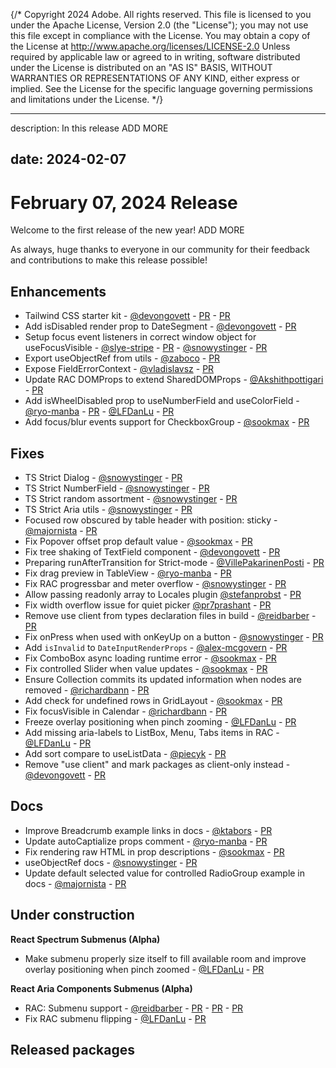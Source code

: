 {/* Copyright 2024 Adobe. All rights reserved.
This file is licensed to you under the Apache License, Version 2.0 (the "License");
you may not use this file except in compliance with the License. You may obtain a copy
of the License at http://www.apache.org/licenses/LICENSE-2.0
Unless required by applicable law or agreed to in writing, software distributed under
the License is distributed on an "AS IS" BASIS, WITHOUT WARRANTIES OR REPRESENTATIONS
OF ANY KIND, either express or implied. See the License for the specific language
governing permissions and limitations under the License. */}


---
description: In this release ADD MORE

date: 2024-02-07
---

# February 07, 2024 Release

Welcome to the first release of the new year! ADD MORE

As always, huge thanks to everyone in our community for their feedback and contributions to make this release possible!


## Enhancements
* Tailwind CSS starter kit - [@devongovett](https://github.com/devongovett) - [PR](https://github.com/adobe/react-spectrum/pull/5666) - [PR](https://github.com/adobe/react-spectrum/pull/5710)
* Add isDisabled render prop to DateSegment - [@devongovett](https://github.com/devongovett) - [PR](https://github.com/adobe/react-spectrum/pull/5674)
* Setup focus event listeners in correct window object for useFocusVisible - [@slye-stripe](https://github.com/slye-stripe) - [PR](https://github.com/adobe/react-spectrum/pull/5588) - [@snowystinger](https://github.com/snowystinger) - [PR](https://github.com/adobe/react-spectrum/pull/5754)
* Export useObjectRef from utils - [@zaboco](https://github.com/zaboco) - [PR](https://github.com/adobe/react-spectrum/pull/5685)
* Expose FieldErrorContext - [@vladislavsz](https://github.com/vladislavsz) - [PR](https://github.com/adobe/react-spectrum/pull/5743)
* Update RAC DOMProps to extend SharedDOMProps - [@Akshithpottigari](https://github.com/Akshithpottigari) - [PR](https://github.com/adobe/react-spectrum/pull/5783)
* Add isWheelDisabled prop to useNumberField and useColorField - [@ryo-manba](https://github.com/ryo-manba) - [PR](https://github.com/adobe/react-spectrum/pull/5775) - [@LFDanLu](https://github.com/LFDanLu) - [PR](https://github.com/adobe/react-spectrum/pull/5804)
* Add focus/blur events support for CheckboxGroup - [@sookmax](https://github.com/sookmax) - [PR](https://github.com/adobe/react-spectrum/pull/5801)

## Fixes
* TS Strict Dialog - [@snowystinger](https://github.com/snowystinger) - [PR](https://github.com/adobe/react-spectrum/pull/5545)
* TS Strict NumberField - [@snowystinger](https://github.com/snowystinger) - [PR](https://github.com/adobe/react-spectrum/pull/5552)
* TS Strict random assortment - [@snowystinger](https://github.com/snowystinger) - [PR](https://github.com/adobe/react-spectrum/pull/5560)
* TS Strict Aria utils - [@snowystinger](https://github.com/snowystinger) - [PR](https://github.com/adobe/react-spectrum/pull/5590)
* Focused row obscured by table header with position: sticky - [@majornista](https://github.com/majornista) - [PR](https://github.com/adobe/react-spectrum/pull/5622)
* Fix Popover offset prop default value - [@sookmax](https://github.com/sookmax) - [PR](https://github.com/adobe/react-spectrum/pull/5677)
* Fix tree shaking of TextField component - [@devongovett](https://github.com/devongovett) - [PR](https://github.com/adobe/react-spectrum/pull/5646)
* Preparing runAfterTransition for Strict-mode - [@VillePakarinenPosti](https://github.com/VillePakarinenPosti) - [PR](https://github.com/adobe/react-spectrum/pull/5569)
* Fix drag preview in TableView - [@ryo-manba](https://github.com/ryo-manba) - [PR](https://github.com/adobe/react-spectrum/pull/5687)
* Fix RAC progressbar and meter overflow - [@snowystinger](https://github.com/snowystinger) - [PR](https://github.com/adobe/react-spectrum/pull/5706)
* Allow passing readonly array to Locales plugin [@stefanprobst](https://github.com/stefanprobst) - [PR](https://github.com/adobe/react-spectrum/pull/5646)
* Fix width overflow issue for quiet picker [@pr7prashant](https://github.com/pr7prashant) - [PR](https://github.com/adobe/react-spectrum/pull/5592)
* Remove use client from types declaration files in build - [@reidbarber](https://github.com/reidbarber) - [PR](https://github.com/adobe/react-spectrum/pull/5649)
* Fix onPress when used with onKeyUp on a button - [@snowystinger](https://github.com/snowystinger) - [PR](https://github.com/adobe/react-spectrum/pull/5554)
* Add `isInvalid` to `DateInputRenderProps` - [@alex-mcgovern](https://github.com/alex-mcgovern) - [PR](https://github.com/adobe/react-spectrum/pull/5670)
* Fix ComboBox async loading runtime error - [@sookmax](https://github.com/sookmax) - [PR](https://github.com/adobe/react-spectrum/pull/5689)
* Fix controlled Slider when value updates - [@sookmax](https://github.com/sookmax) - [PR](https://github.com/adobe/react-spectrum/pull/5655)
* Ensure Collection commits its updated information when nodes are removed - [@richardbann](https://github.com/richardbann) - [PR](https://github.com/adobe/react-spectrum/pull/5735)
* Add check for undefined rows in GridLayout - [@sookmax](https://github.com/sookmax) - [PR](https://github.com/adobe/react-spectrum/pull/5737)
* Fix focusVisible in Calendar - [@richardbann](https://github.com/richardbann) - [PR](https://github.com/adobe/react-spectrum/pull/5785)
* Freeze overlay positioning when pinch zooming - [@LFDanLu](https://github.com/LFDanLu) - [PR](https://github.com/adobe/react-spectrum/pull/5612)
* Add missing aria-labels to ListBox, Menu, Tabs items in RAC - [@LFDanLu](https://github.com/LFDanLu) - [PR](https://github.com/adobe/react-spectrum/pull/5796)
* Add sort compare to useListData - [@piecyk](https://github.com/piecyk) - [PR](https://github.com/adobe/react-spectrum/pull/5773)
* Remove "use client" and mark packages as client-only instead - [@devongovett](https://github.com/devongovett) - [PR](https://github.com/adobe/react-spectrum/pull/5826)

## Docs
* Improve Breadcrumb example links in docs - [@ktabors](https://github.com/ktabors) - [PR](https://github.com/adobe/react-spectrum/pull/5533)
* Update autoCaptialize props comment - [@ryo-manba](https://github.com/ryo-manba) - [PR](https://github.com/adobe/react-spectrum/pull/5629)
* Fix rendering raw HTML in prop descriptions - [@sookmax](https://github.com/sookmax) - [PR](https://github.com/adobe/react-spectrum/pull/5614)
* useObjectRef docs - [@snowystinger](https://github.com/snowystinger) - [PR](https://github.com/adobe/react-spectrum/pull/5688)
* Update default selected value for controlled RadioGroup example in docs - [@majornista](https://github.com/majornista) - [PR](https://github.com/adobe/react-spectrum/pull/5755)


## Under construction

**React Spectrum Submenus (Alpha)**
* Make submenu properly size itself to fill available room and improve overlay positioning when pinch zoomed - [@LFDanLu](https://github.com/LFDanLu) - [PR](https://github.com/adobe/react-spectrum/pull/5660)


**React Aria Components Submenus (Alpha)**
* RAC: Submenu support - [@reidbarber](https://github.com/reidbarber) - [PR](https://github.com/adobe/react-spectrum/pull/5648) -  [PR](https://github.com/adobe/react-spectrum/pull/5825) - [PR](https://github.com/adobe/react-spectrum/pull/5823)
* Fix RAC submenu flipping - [@LFDanLu](https://github.com/LFDanLu) - [PR](https://github.com/adobe/react-spectrum/pull/5808)




## Released packages